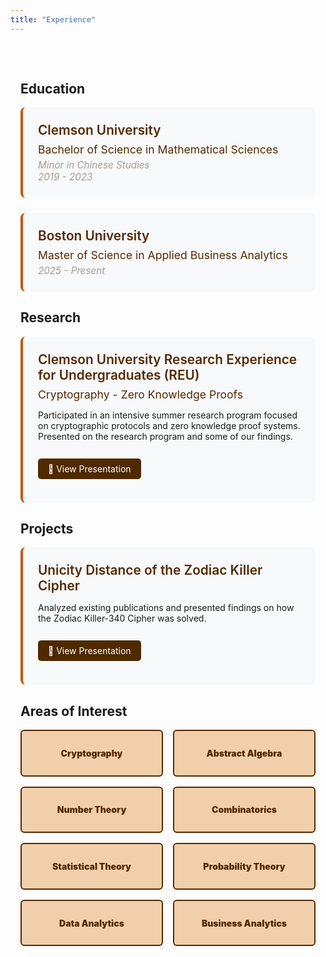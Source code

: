 ```yaml
---
title: "Experience"
---
```


<style>
.experience-container {
  max-width: 1000px;
  margin: 0 auto;
  padding: 2rem 1rem;
}

.section {
  margin-bottom: 3rem;
}

.section-title {
  font-size: 1.8rem;
  font-weight: 700;
  color: #542a03ff;
  margin-bottom: 1.5rem;
  border-bottom: 3px solid #542a03ff;
  padding-bottom: 0.5rem;
}

.education-item, .research-item, .project-item {
  background: #f8f9fa;
  padding: 1.5rem;
  border-radius: 8px;
  margin-bottom: 1.5rem;
  border-left: 4px solid #c4560dff;
}

.institution {
  font-size: 1.3rem;
  font-weight: 600;
  color: #542a03ff;
  margin-bottom: 0.5rem;
}

.degree {
  font-size: 1.1rem;
  color: #542a03ff;
  margin-bottom: 0.3rem;
}

.minor, .dates {
  color: #41270c72;
  font-style: italic;
  font-size: 0.95rem;
}

.pdf-link {
  display: inline-block;
  margin-top: 0.8rem;
  padding: 0.5rem 1rem;
  background: #4f2a00ff;
  color: white;
  text-decoration: none;
  border-radius: 5px;
  transition: background 0.3s;
}

.pdf-link:hover {
  background: #4f2a00ff;
}

.interests-grid {
  display: grid;
  grid-template-columns: repeat(auto-fit, minmax(200px, 1fr));
  gap: 1rem;
  margin-top: 1rem;
}

.interest-tag {
  background: #efc699d0;
  padding: 0.8rem;
  border-radius: 6px;
  text-align: center;
  font-weight: 1000;
  color: #542a03ff;
  border: 2px solid #542a03ff;
}
</style>

::: {.experience-container}

::: {.section}
## Education

::: {.education-item}
<div class="institution">Clemson University</div>
<div class="degree">Bachelor of Science in Mathematical Sciences</div>
<div class="minor">Minor in Chinese Studies</div>
<div class="dates">2019 - 2023</div>
:::

::: {.education-item}
<div class="institution">Boston University</div>
<div class="degree">Master of Science in Applied Business Analytics</div>
<div class="dates">2025 - Present</div>
:::

:::

::: {.section}
## Research

::: {.research-item}
<div class="institution">Clemson University Research Experience for Undergraduates (REU)</div>
<div class="degree">Cryptography - Zero Knowledge Proofs</div>

Participated in an intensive summer research program focused on cryptographic protocols and zero knowledge proof systems. Presented on the research program and some of our findings.

<a href="images/Zero-Knowledge.pdf" class="pdf-link">📄 View Presentation</a>
:::

:::

::: {.section}
## Projects

::: {.project-item}
<div class="institution"> Unicity Distance of the Zodiac Killer Cipher </div>

Analyzed existing publications and presented findings on how the Zodiac Killer-340 Cipher was solved.

<a href="images/zodiac.pdf" class="pdf-link">📄 View Presentation</a>
:::

:::

::: {.section}
## Areas of Interest

::: {.interests-grid}
::: {.interest-tag}
Cryptography
:::
::: {.interest-tag}
Abstract Algebra
:::
::: {.interest-tag}
Number Theory
:::
::: {.interest-tag}
Combinatorics
:::
::: {.interest-tag}
Statistical Theory
:::
::: {.interest-tag}
Probability Theory
:::
::: {.interest-tag}
Data Analytics
:::
::: {.interest-tag}
Business Analytics
:::
:::

:::

:::